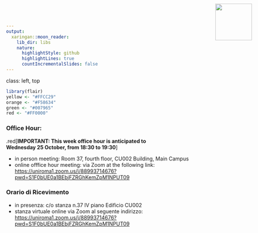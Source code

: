```yaml
---
output:
  xaringan::moon_reader:
    lib_dir: libs
    nature:
      highlightStyle: github
      highlightLines: true
      countIncrementalSlides: false
---
```

class: left, top

<div style = "position:fixed; visibility: hidden">
$$\require{color}\definecolor{yellow}{rgb}{1, 0.8, 0.16078431372549}$$
$$\require{color}\definecolor{orange}{rgb}{0.96078431372549, 0.525490196078431, 0.203921568627451}$$
$$\require{color}\definecolor{green}{rgb}{0, 0.474509803921569, 0.396078431372549}$$
$$\require{color}\definecolor{red}{rgb}{1, 0, 0}$$
</div>

<script type="text/x-mathjax-config">
MathJax.Hub.Config({
  TeX: {
    Macros: {
      yellow: ["{\\color{yellow}{#1}}", 1],
      orange: ["{\\color{orange}{#1}}", 1],
      green: ["{\\color{green}{#1}}", 1],
      red: ["{\\color{red}{#1}}", 1]
    },
    loader: {load: ['[tex]/color']},
    tex: {packages: {'[+]': ['color']}}
  }
});
</script>

<style>
.yellow {color: #FFCC29;}
.orange {color: #F58634;}
.green {color: #007965;}
.red {color: #FF0000;}
</style>


```r
library(flair)
yellow <- "#FFCC29"
orange <- "#F58634"
green <- "#007965"
red <- "#FF0000"
```


### Office Hour: 

<!-- .red[**IMPORTANT: This week office hour is postponed to <br> Friday 13 October,  from 17:00 to 18:00**] -->


.red[**IMPORTANT: This week office hour is anticipated to <br> Wednesday 25 October,  from 18:30 to 19:30**]

<!-- #### Thursday, from 17:00 to 18:00 [email notification is welcome!!] -->

- in person meeting: Room 37, fourth floor, CU002 Building, Main Campus
- online offfice hour meeting: via Zoom at the following link: <https://uniroma1.zoom.us/j/88993714676?pwd=S1F0bUE0a1BEbjFZRGhKemZpM1NPUT09>


### Orario di Ricevimento 

<!-- .red[**IMPORTANTE: Questa settimana, in via del tutto eccezionale, <br> il ricevimento è anticipato a Mercoledì 24 Ottobre,  dalle 18:30 alle 19:30**] -->

<!-- #### Giovedì, dalle 17:00 alle 18:00 [è gradita una mail di notifica] -->

- in presenza: c/o stanza n.37 IV piano Edificio CU002
- stanza virtuale online via Zoom al seguente indirizzo: <https://uniroma1.zoom.us/j/88993714676?pwd=S1F0bUE0a1BEbjFZRGhKemZpM1NPUT09>

<img src="https://raw.githubusercontent.com/lucatardella/sma/main/avatar-mio-f1.jpg" width="100px" height="100px" style="position:absolute; right:60px; top:10px;">
